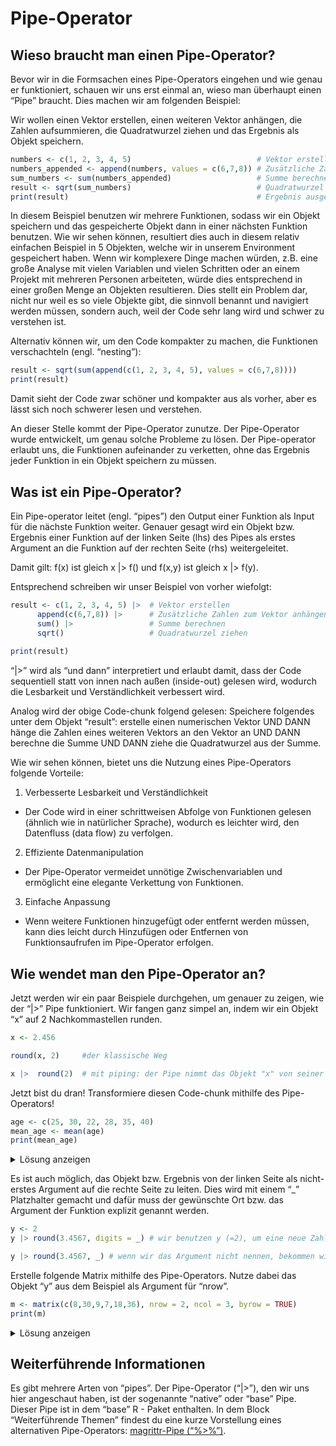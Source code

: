 
# Pipe-Operator 

## Wieso braucht man einen Pipe-Operator? 

Bevor wir in die Formsachen eines Pipe-Operators eingehen und wie genau er funktioniert, schauen wir uns erst einmal an, wieso man überhaupt einen "Pipe" braucht. Dies machen wir am folgenden Beispiel: 

Wir wollen einen Vektor erstellen, einen weiteren Vektor anhängen, die Zahlen aufsummieren, die Quadratwurzel ziehen und das Ergebnis als Objekt speichern. 


```r

numbers <- c(1, 2, 3, 4, 5)                            # Vektor erstellen  
numbers_appended <- append(numbers, values = c(6,7,8)) # Zusätzliche Zahlen an den Vektor anhängen
sum_numbers <- sum(numbers_appended)                   # Summe berechnen
result <- sqrt(sum_numbers)                            # Quadratwurzel ziehen
print(result)                                          # Ergebnis ausgeben lassen

```

In diesem Beispiel benutzen wir mehrere Funktionen, sodass wir ein Objekt speichern und das gespeicherte Objekt dann in einer nächsten Funktion benutzen. Wie wir sehen können, resultiert dies auch in diesem relativ einfachen Beispiel in 5 Objekten, welche wir in unserem Environment gespeichert haben. Wenn wir komplexere Dinge machen würden, z.B. eine große Analyse mit vielen Variablen und vielen Schritten oder an einem Projekt mit mehreren Personen arbeiteten, würde dies entsprechend in einer großen Menge an Objekten resultieren. Dies stellt ein Problem dar, nicht nur weil es so viele Objekte gibt, die sinnvoll benannt und navigiert werden müssen, sondern auch, weil der Code sehr lang wird und schwer zu verstehen ist. 


Alternativ können wir, um den Code kompakter zu machen, die Funktionen verschachteln (engl. "nesting"): 

```r

result <- sqrt(sum(append(c(1, 2, 3, 4, 5), values = c(6,7,8))))
print(result)

```
Damit sieht der Code zwar schöner und kompakter aus als vorher, aber es lässt sich noch schwerer lesen und verstehen.


An dieser Stelle kommt der Pipe-Operator zunutze. Der Pipe-Operator wurde entwickelt, um genau solche Probleme zu lösen. Der Pipe-operator erlaubt uns, die Funktionen aufeinander zu verketten, ohne das Ergebnis jeder Funktion in ein Objekt speichern zu müssen.


## Was ist ein Pipe-Operator?  

Ein Pipe-operator leitet (engl. "pipes") den Output einer Funktion als Input für die nächste Funktion weiter. Genauer gesagt wird ein Objekt bzw. Ergebnis einer Funktion auf der linken Seite (lhs) des Pipes als erstes Argument an die Funktion auf der rechten Seite (rhs) weitergeleitet. 

Damit gilt: 
f(x) ist gleich x |> f()  und 
f(x,y) ist gleich x |> f(y). 


Entsprechend schreiben wir unser Beispiel von vorher wiefolgt: 
```r

result <- c(1, 2, 3, 4, 5) |>  # Vektor erstellen 
      append(c(6,7,8)) |>      # Zusätzliche Zahlen zum Vektor anhängen 
      sum() |>                 # Summe berechnen 
      sqrt()                   # Quadratwurzel ziehen 
          
print(result)

```

"|>" wird als "und dann" interpretiert und erlaubt damit, dass der Code sequentiell statt von innen nach außen (inside-out) gelesen wird, wodurch die Lesbarkeit und Verständlichkeit verbessert wird.  

Analog wird der obige Code-chunk folgend gelesen: Speichere folgendes unter dem Objekt "result": erstelle einen numerischen Vektor UND DANN hänge die Zahlen eines weiteren Vektors an den Vektor an UND DANN berechne die Summe UND DANN ziehe die Quadratwurzel aus der Summe. 


Wie wir sehen können, bietet uns die Nutzung eines Pipe-Operators folgende Vorteile:  

1) Verbesserte Lesbarkeit und Verständlichkeit
- Der Code wird in einer schrittweisen Abfolge von Funktionen gelesen (ähnlich wie in natürlicher Sprache), wodurch es leichter wird, den Datenfluss (data flow) zu verfolgen.

2) Effiziente Datenmanipulation
- Der Pipe-Operator vermeidet unnötige Zwischenvariablen und ermöglicht eine elegante Verkettung von Funktionen.

3) Einfache Anpassung
- Wenn weitere Funktionen hinzugefügt oder entfernt werden müssen, kann dies leicht durch Hinzufügen oder Entfernen von Funktionsaufrufen im Pipe-Operator erfolgen.


## Wie wendet man den Pipe-Operator an?   

Jetzt werden wir ein paar Beispiele durchgehen, um genauer zu zeigen, wie der "|>" Pipe funktioniert. Wir fangen ganz simpel an, indem wir ein Objekt "x" auf 2 Nachkommastellen runden. 

```r

x <- 2.456

round(x, 2)     #der klassische Weg 

x |>  round(2)  # mit piping: der Pipe nimmt das Objekt "x" von seiner linken Seite und leitet es als erstes Argument in die Funktion "round" auf seiner rechten Seite weiter

```

Jetzt bist du dran! Transformiere diesen Code-chunk mithilfe des Pipe-Operators!
```r
age <- c(25, 30, 22, 28, 35, 40)
mean_age <- mean(age)
print(mean_age)

```

<details>
<summary>Lösung anzeigen</summary>
```r

mean_age <- c(25, 30, 22, 28, 35, 40) |> mean()
print(mean_age)

```
</details>


Es ist auch möglich, das Objekt bzw. Ergebnis von der linken Seite als nicht-erstes Argument auf die rechte Seite zu leiten. Dies wird mit einem "_" Platzhalter gemacht und dafür muss der gewünschte Ort bzw. das Argument der Funktion explizit genannt werden.

```r

y <- 2 
y |> round(3.4567, digits = _) # wir benutzen y (=2), um eine neue Zahl auf 2 Nachkommastellen zu runden, indem wir das Argument "digits" explizit nennen

y |> round(3.4567, _) # wenn wir das Argument nicht nennen, bekommen wir eine Fehlermeldung: "Error: pipe placeholder can only be used as a named argument"

```


Erstelle folgende Matrix mithilfe des Pipe-Operators. Nutze dabei das Objekt "y" aus dem Beispiel als Argument für "nrow". 
```r

m <- matrix(c(8,30,9,7,18,36), nrow = 2, ncol = 3, byrow = TRUE)
print(m)

```

<details>
<summary>Lösung anzeigen</summary>
```r

m <- y |> matrix(c(8,30,9,7,18,36), nrow = _, ncol = 3, byrow = TRUE)
print(m)

```
</details>


## Weiterführende Informationen 

Es gibt mehrere Arten von "pipes". Der Pipe-Operator ("|>"), den wir uns hier angeschaut haben, ist der sogenannte "native" oder "base" Pipe. Dieser Pipe ist in dem "base" R - Paket enthalten. In dem Block "Weiterführende Themen" findest du eine kurze Vorstellung eines alternativen Pipe-Operators:  [magrittr-Pipe ("%>%")](Magrittr-Pipe.qmd).

